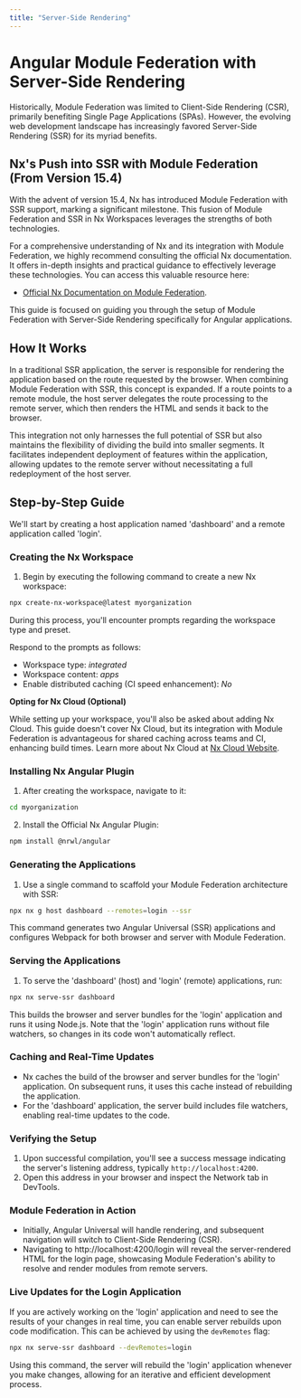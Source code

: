 ```yaml
---
title: "Server-Side Rendering"
---
```


# Angular Module Federation with Server-Side Rendering

Historically, Module Federation was limited to Client-Side Rendering (CSR), primarily benefiting Single Page Applications (SPAs). However, the evolving web development landscape has increasingly favored Server-Side Rendering (SSR) for its myriad benefits.

## Nx's Push into SSR with Module Federation (From Version 15.4)

With the advent of version 15.4, Nx has introduced Module Federation with SSR support, marking a significant milestone. This fusion of Module Federation and SSR in Nx Workspaces leverages the strengths of both technologies.

For a comprehensive understanding of Nx and its integration with Module Federation, we highly recommend consulting the official Nx documentation. It offers in-depth insights and practical guidance to effectively leverage these technologies. You can access this valuable resource here:

- [Official Nx Documentation on Module Federation](https://nx.dev/recipes/module-federation).

This guide is focused on guiding you through the setup of Module Federation with Server-Side Rendering specifically for Angular applications.

## How It Works

In a traditional SSR application, the server is responsible for rendering the application based on the route requested by the browser. When combining Module Federation with SSR, this concept is expanded. If a route points to a remote module, the host server delegates the route processing to the remote server, which then renders the HTML and sends it back to the browser.

This integration not only harnesses the full potential of SSR but also maintains the flexibility of dividing the build into smaller segments. It facilitates independent deployment of features within the application, allowing updates to the remote server without necessitating a full redeployment of the host server.

## Step-by-Step Guide

We'll start by creating a host application named 'dashboard' and a remote application called 'login'.

### Creating the Nx Workspace

1. Begin by executing the following command to create a new Nx workspace:

```bash
npx create-nx-workspace@latest myorganization
```

During this process, you'll encounter prompts regarding the workspace type and preset.

Respond to the prompts as follows:

- Workspace type: *integrated*
- Workspace content: *apps*
- Enable distributed caching (CI speed enhancement): *No*

**Opting for Nx Cloud (Optional)**

While setting up your workspace, you'll also be asked about adding Nx Cloud. This guide doesn't cover Nx Cloud, but its integration with Module Federation is advantageous for shared caching across teams and CI, enhancing build times. Learn more about Nx Cloud at [Nx Cloud Website](https://nx.app).

### Installing Nx Angular Plugin

1. After creating the workspace, navigate to it:

```bash
cd myorganization
```

2. Install the Official Nx Angular Plugin:

```bash
npm install @nrwl/angular
```

### Generating the Applications

1. Use a single command to scaffold your Module Federation architecture with SSR:

```bash
npx nx g host dashboard --remotes=login --ssr
```

This command generates two Angular Universal (SSR) applications and configures Webpack for both browser and server with Module Federation.

### Serving the Applications

1. To serve the 'dashboard' (host) and 'login' (remote) applications, run:

```bash
npx nx serve-ssr dashboard
```

This builds the browser and server bundles for the 'login' application and runs it using Node.js. Note that the 'login' application runs without file watchers, so changes in its code won't automatically reflect.

### Caching and Real-Time Updates

- Nx caches the build of the browser and server bundles for the 'login' application. On subsequent runs, it uses this cache instead of rebuilding the application.
- For the 'dashboard' application, the server build includes file watchers, enabling real-time updates to the code.

### Verifying the Setup

1. Upon successful compilation, you'll see a success message indicating the server's listening address, typically `http://localhost:4200`.
2. Open this address in your browser and inspect the Network tab in DevTools.

### Module Federation in Action

- Initially, Angular Universal will handle rendering, and subsequent navigation will switch to Client-Side Rendering (CSR).
- Navigating to http://localhost:4200/login will reveal the server-rendered HTML for the login page, showcasing Module Federation's ability to resolve and render modules from remote servers.

### Live Updates for the Login Application

If you are actively working on the 'login' application and need to see the results of your changes in real time, you can enable server rebuilds upon code modification. This can be achieved by using the `devRemotes` flag:

```bash
npx nx serve-ssr dashboard --devRemotes=login
```

Using this command, the server will rebuild the 'login' application whenever you make changes, allowing for an iterative and efficient development process.
